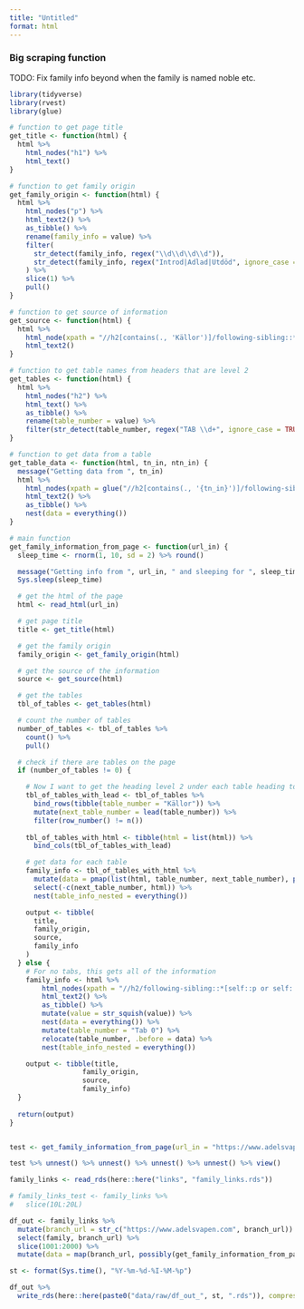 ```yaml
---
title: "Untitled"
format: html
---
```



### Big scraping function 

TODO: Fix family info beyond when the family is named noble etc.

```r
library(tidyverse)
library(rvest)
library(glue)

# function to get page title
get_title <- function(html) {
  html %>%
    html_nodes("h1") %>%
    html_text()
}

# function to get family origin
get_family_origin <- function(html) {
  html %>%
    html_nodes("p") %>%
    html_text2() %>%
    as_tibble() %>%
    rename(family_info = value) %>%
    filter(
      str_detect(family_info, regex("\\d\\d\\d\\d")),
      str_detect(family_info, regex("Introd|Adlad|Utdöd", ignore_case = TRUE))
    ) %>%
    slice(1) %>%
    pull()
}

# function to get source of information
get_source <- function(html) {
  html %>%
    html_node(xpath = "//h2[contains(., 'Källor')]/following-sibling::*[self::p or self::ul]") %>%
    html_text2()
}

# function to get table names from headers that are level 2
get_tables <- function(html) {
  html %>%
    html_nodes("h2") %>%
    html_text() %>%
    as_tibble() %>%
    rename(table_number = value) %>% 
    filter(str_detect(table_number, regex("TAB \\d+", ignore_case = TRUE)))
}

# function to get data from a table
get_table_data <- function(html, tn_in, ntn_in) {
  message("Getting data from ", tn_in)
  html %>%
    html_nodes(xpath = glue("//h2[contains(., '{tn_in}')]/following-sibling::*[self::p or self::ul][following-sibling::h2[contains(., '{ntn_in}')]]")) %>%
    html_text2() %>%
    as_tibble() %>%
    nest(data = everything())
}
```


```r
# main function
get_family_information_from_page <- function(url_in) {
  sleep_time <- rnorm(1, 10, sd = 2) %>% round()

  message("Getting info from ", url_in, " and sleeping for ", sleep_time, " seconds")
  Sys.sleep(sleep_time)

  # get the html of the page
  html <- read_html(url_in)

  # get page title
  title <- get_title(html)

  # get the family origin
  family_origin <- get_family_origin(html)

  # get the source of the information
  source <- get_source(html)

  # get the tables
  tbl_of_tables <- get_tables(html)

  # count the number of tables
  number_of_tables <- tbl_of_tables %>%
    count() %>%
    pull()

  # check if there are tables on the page
  if (number_of_tables != 0) {

    # Now I want to get the heading level 2 under each table heading to grab the text between these headings:
    tbl_of_tables_with_lead <- tbl_of_tables %>%
      bind_rows(tibble(table_number = "Källor")) %>%
      mutate(next_table_number = lead(table_number)) %>%
      filter(row_number() != n())
    
    tbl_of_tables_with_html <- tibble(html = list(html)) %>% 
      bind_cols(tbl_of_tables_with_lead)

    # get data for each table
    family_info <- tbl_of_tables_with_html %>%
      mutate(data = pmap(list(html, table_number, next_table_number), possibly(get_table_data, "failed"))) %>%
      select(-c(next_table_number, html)) %>% 
      nest(table_info_nested = everything())

    output <- tibble(
      title,
      family_origin,
      source,
      family_info
    )
  } else {
    # For no tabs, this gets all of the information
    family_info <- html %>%
        html_nodes(xpath = "//h2/following-sibling::*[self::p or self::ul][following-sibling::h2[contains(., 'Källor')]]") %>%
        html_text2() %>%
        as_tibble() %>%
        mutate(value = str_squish(value)) %>%
        nest(data = everything()) %>%
        mutate(table_number = "Tab 0") %>%
        relocate(table_number, .before = data) %>% 
        nest(table_info_nested = everything())

    output <- tibble(title, 
                  family_origin, 
                  source, 
                  family_info)
  }
  
  return(output)
}


test <- get_family_information_from_page(url_in = "https://www.adelsvapen.com/genealogi/Adelstierna_nr_1441")

test %>% unnest() %>% unnest() %>% unnest() %>% unnest() %>% view()
```


```r
family_links <- read_rds(here::here("links", "family_links.rds"))

# family_links_test <- family_links %>% 
#   slice(10L:20L)

df_out <- family_links %>%
  mutate(branch_url = str_c("https://www.adelsvapen.com", branch_url)) %>% 
  select(family, branch_url) %>%
  slice(1001:2000) %>% 
  mutate(data = map(branch_url, possibly(get_family_information_from_page, "failed")))

st <- format(Sys.time(), "%Y-%m-%d-%I-%M-%p")

df_out %>% 
  write_rds(here::here(paste0("data/raw/df_out_", st, ".rds")), compress = "gz")

```

